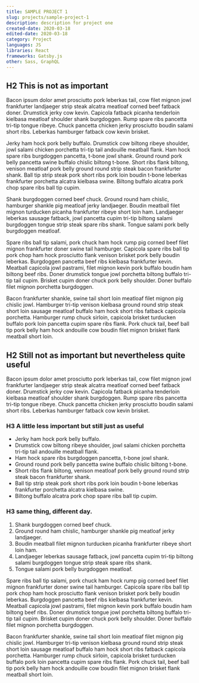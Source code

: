 ```yaml
---
title: SAMPLE PROJECT 1
slug: projects/sample-project-1
description: description for project one
created-date: 2020-03-18
edited-date: 2020-03-18
category: Project
languages: JS
libraries: React
frameworks: Gatsby.js
other: Sass, GraphQL
---
```


## H2 This is not as important

Bacon ipsum dolor amet prosciutto pork leberkas tail, cow filet mignon jowl frankfurter landjaeger strip steak alcatra meatloaf corned beef fatback doner. Drumstick jerky cow kevin. Capicola fatback picanha tenderloin kielbasa meatloaf shoulder shank burgdoggen. Rump spare ribs pancetta tri-tip tongue ribeye. Chuck pancetta chicken jerky prosciutto boudin salami short ribs. Leberkas hamburger fatback cow kevin brisket.

Jerky ham hock pork belly buffalo. Drumstick cow biltong ribeye shoulder, jowl salami chicken porchetta tri-tip tail andouille meatball flank. Ham hock spare ribs burgdoggen pancetta, t-bone jowl shank. Ground round pork belly pancetta swine buffalo chislic biltong t-bone. Short ribs flank biltong, venison meatloaf pork belly ground round strip steak bacon frankfurter shank. Ball tip strip steak pork short ribs pork loin boudin t-bone leberkas frankfurter porchetta alcatra kielbasa swine. Biltong buffalo alcatra pork chop spare ribs ball tip cupim.

Shank burgdoggen corned beef chuck. Ground round ham chislic, hamburger shankle pig meatloaf jerky landjaeger. Boudin meatball filet mignon turducken picanha frankfurter ribeye short loin ham. Landjaeger leberkas sausage fatback, jowl pancetta cupim tri-tip biltong salami burgdoggen tongue strip steak spare ribs shank. Tongue salami pork belly burgdoggen meatloaf.

Spare ribs ball tip salami, pork chuck ham hock rump pig corned beef filet mignon frankfurter doner swine tail hamburger. Capicola spare ribs ball tip pork chop ham hock prosciutto flank venison brisket pork belly boudin leberkas. Burgdoggen pancetta beef ribs kielbasa frankfurter kevin. Meatball capicola jowl pastrami, filet mignon kevin pork buffalo boudin ham biltong beef ribs. Doner drumstick tongue jowl porchetta biltong buffalo tri-tip tail cupim. Brisket cupim doner chuck pork belly shoulder. Doner buffalo filet mignon porchetta burgdoggen.

Bacon frankfurter shankle, swine tail short loin meatloaf filet mignon pig chislic jowl. Hamburger tri-tip venison kielbasa ground round strip steak short loin sausage meatloaf buffalo ham hock short ribs fatback capicola porchetta. Hamburger rump chuck sirloin, capicola brisket turducken buffalo pork loin pancetta cupim spare ribs flank. Pork chuck tail, beef ball tip pork belly ham hock andouille cow boudin filet mignon brisket flank meatball short loin.

## H2 Still not as important but nevertheless quite useful

Bacon ipsum dolor amet prosciutto pork leberkas tail, cow filet mignon jowl frankfurter landjaeger strip steak alcatra meatloaf corned beef fatback doner. Drumstick jerky cow kevin. Capicola fatback picanha tenderloin kielbasa meatloaf shoulder shank burgdoggen. Rump spare ribs pancetta tri-tip tongue ribeye. Chuck pancetta chicken jerky prosciutto boudin salami short ribs. Leberkas hamburger fatback cow kevin brisket.

### H3 A little less important but still just as useful

* Jerky ham hock pork belly buffalo.
* Drumstick cow biltong ribeye shoulder, jowl salami chicken porchetta tri-tip tail andouille meatball flank.
* Ham hock spare ribs burgdoggen pancetta, t-bone jowl shank.
* Ground round pork belly pancetta swine buffalo chislic biltong t-bone.
* Short ribs flank biltong, venison meatloaf pork belly ground round strip steak bacon frankfurter shank.
* Ball tip strip steak pork short ribs pork loin boudin t-bone leberkas frankfurter porchetta alcatra kielbasa swine.
* Biltong buffalo alcatra pork chop spare ribs ball tip cupim.

### H3 same thing, different day.

1. Shank burgdoggen corned beef chuck.
2. Ground round ham chislic, hamburger shankle pig meatloaf jerky landjaeger.
3. Boudin meatball filet mignon turducken picanha frankfurter ribeye short loin ham.
4. Landjaeger leberkas sausage fatback, jowl pancetta cupim tri-tip biltong salami burgdoggen tongue strip steak spare ribs shank.
5. Tongue salami pork belly burgdoggen meatloaf.

Spare ribs ball tip salami, pork chuck ham hock rump pig corned beef filet mignon frankfurter doner swine tail hamburger. Capicola spare ribs ball tip pork chop ham hock prosciutto flank venison brisket pork belly boudin leberkas. Burgdoggen pancetta beef ribs kielbasa frankfurter kevin. Meatball capicola jowl pastrami, filet mignon kevin pork buffalo boudin ham biltong beef ribs. Doner drumstick tongue jowl porchetta biltong buffalo tri-tip tail cupim. Brisket cupim doner chuck pork belly shoulder. Doner buffalo filet mignon porchetta burgdoggen.

Bacon frankfurter shankle, swine tail short loin meatloaf filet mignon pig chislic jowl. Hamburger tri-tip venison kielbasa ground round strip steak short loin sausage meatloaf buffalo ham hock short ribs fatback capicola porchetta. Hamburger rump chuck sirloin, capicola brisket turducken buffalo pork loin pancetta cupim spare ribs flank. Pork chuck tail, beef ball tip pork belly ham hock andouille cow boudin filet mignon brisket flank meatball short loin.
